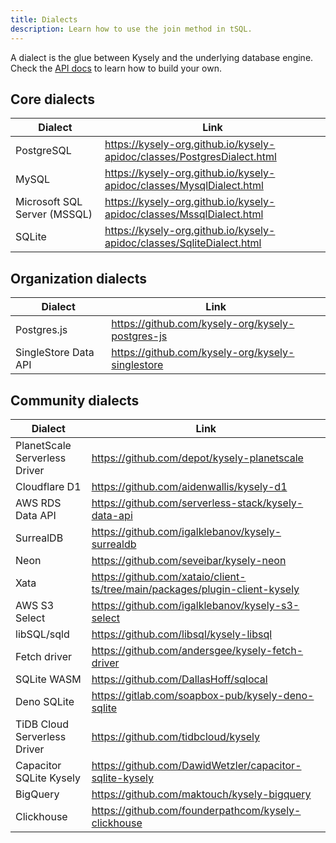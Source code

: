 ```yaml
---
title: Dialects
description: Learn how to use the join method in tSQL.
---
```


A dialect is the glue between Kysely and the underlying database engine. Check the [API docs](https://kysely-org.github.io/kysely-apidoc/interfaces/Dialect.html) to learn how to build your own.

## Core dialects

| Dialect                      | Link                                                                    |
| ---------------------------- | ----------------------------------------------------------------------- |
| PostgreSQL                   | https://kysely-org.github.io/kysely-apidoc/classes/PostgresDialect.html |
| MySQL                        | https://kysely-org.github.io/kysely-apidoc/classes/MysqlDialect.html    |
| Microsoft SQL Server (MSSQL) | https://kysely-org.github.io/kysely-apidoc/classes/MssqlDialect.html    |
| SQLite                       | https://kysely-org.github.io/kysely-apidoc/classes/SqliteDialect.html   |

## Organization dialects

| Dialect              | Link                                             |
| -------------------- | ------------------------------------------------ |
| Postgres.js          | https://github.com/kysely-org/kysely-postgres-js |
| SingleStore Data API | https://github.com/kysely-org/kysely-singlestore |

## Community dialects

| Dialect                       | Link                                                                        |
| ----------------------------- | --------------------------------------------------------------------------- |
| PlanetScale Serverless Driver | https://github.com/depot/kysely-planetscale                                 |
| Cloudflare D1                 | https://github.com/aidenwallis/kysely-d1                                    |
| AWS RDS Data API              | https://github.com/serverless-stack/kysely-data-api                         |
| SurrealDB                     | https://github.com/igalklebanov/kysely-surrealdb                            |
| Neon                          | https://github.com/seveibar/kysely-neon                                     |
| Xata                          | https://github.com/xataio/client-ts/tree/main/packages/plugin-client-kysely |
| AWS S3 Select                 | https://github.com/igalklebanov/kysely-s3-select                            |
| libSQL/sqld                   | https://github.com/libsql/kysely-libsql                                     |
| Fetch driver                  | https://github.com/andersgee/kysely-fetch-driver                            |
| SQLite WASM                   | https://github.com/DallasHoff/sqlocal                                       |
| Deno SQLite                   | https://gitlab.com/soapbox-pub/kysely-deno-sqlite                           |
| TiDB Cloud Serverless Driver  | https://github.com/tidbcloud/kysely                                         |
| Capacitor SQLite Kysely       | https://github.com/DawidWetzler/capacitor-sqlite-kysely                     |
| BigQuery                      | https://github.com/maktouch/kysely-bigquery                                 |
| Clickhouse                    | https://github.com/founderpathcom/kysely-clickhouse                         |
